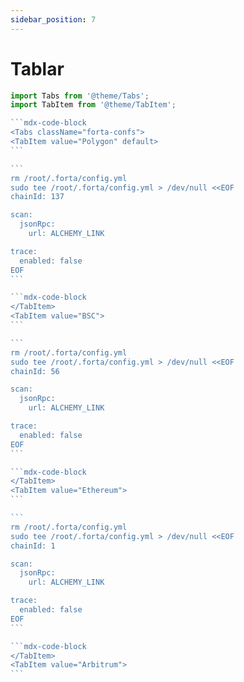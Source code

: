 ```yaml
---
sidebar_position: 7
---
```


# Tablar

````jsx
import Tabs from '@theme/Tabs';
import TabItem from '@theme/TabItem';

```mdx-code-block
<Tabs className="forta-confs">
<TabItem value="Polygon" default>
```

```
rm /root/.forta/config.yml
sudo tee /root/.forta/config.yml > /dev/null <<EOF
chainId: 137

scan:
  jsonRpc:
    url: ALCHEMY_LINK

trace:
  enabled: false
EOF
```

```mdx-code-block
</TabItem>
<TabItem value="BSC">
```

```
rm /root/.forta/config.yml
sudo tee /root/.forta/config.yml > /dev/null <<EOF
chainId: 56

scan:
  jsonRpc:
    url: ALCHEMY_LINK

trace:
  enabled: false
EOF
```

```mdx-code-block
</TabItem>
<TabItem value="Ethereum">
```

``` 
rm /root/.forta/config.yml
sudo tee /root/.forta/config.yml > /dev/null <<EOF
chainId: 1

scan:
  jsonRpc:
    url: ALCHEMY_LINK

trace:
  enabled: false
EOF
```

```mdx-code-block
</TabItem>
<TabItem value="Arbitrum">
```
````
